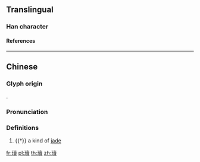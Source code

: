 {{character info/new}}
{{also|𪻨}}

==Translingual==

===Han character===
{{Han char|rn=96|rad=玉|as=15|sn=19|four=|canj=MGGWC|ids=⿰王賣}}

====References====
{{Han ref|kx=0744.280|dkj=21320|dj=1153.110|hdz=21144.110|uh=74C4}}

----

==Chinese==
{{zh-forms|s=𪻨}}

===Glyph origin===
{{Han etym}}
{{Han compound|玉|賣|c1=s|c2=p|t1=jade|ls=psc}}.

===Pronunciation===
{{zh-pron
|m=dú
|c=duk6
|mc=y
|oc=y
|cat=n
}}

===Definitions===
{{zh-hanzi}}

# {{†}} a kind of [[jade]]

[[fr:瓄]]
[[pl:瓄]]
[[th:瓄]]
[[zh:瓄]]